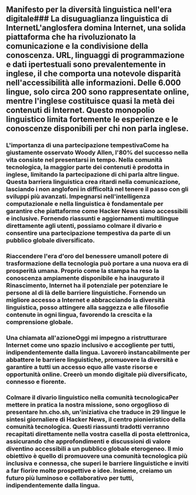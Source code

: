 
<Steps>

## Manifesto per la diversità linguistica nell'era digitale### La disuguaglianza linguistica di InternetL'anglosfera domina Internet, una solida piattaforma che ha rivoluzionato la comunicazione e la condivisione della conoscenza. URL, linguaggi di programmazione e dati ipertestuali sono prevalentemente in inglese, il che comporta una notevole disparità nell'accessibilità alle informazioni. Delle 6.000 lingue, solo circa 200 sono rappresentate online, mentre l'inglese costituisce quasi la metà dei contenuti di Internet. Questo monopolio linguistico limita fortemente le esperienze e le conoscenze disponibili per chi non parla inglese.

### L'importanza di una partecipazione tempestivaCome ha giustamente osservato Woody Allen, l'80% del successo nella vita consiste nel presentarsi in tempo. Nella comunità tecnologica, la maggior parte dei contenuti è prodotta in inglese, limitando la partecipazione di chi parla altre lingue. Questa barriera linguistica crea ritardi nella comunicazione, lasciando i non anglofoni in difficoltà nel tenere il passo con gli sviluppi più avanzati. Impegnarsi nell'intelligenza computazionale e nella linguistica è fondamentale per garantire che piattaforme come Hacker News siano accessibili e inclusive. Fornendo riassunti e aggiornamenti multilingue direttamente agli utenti, possiamo colmare il divario e consentire una partecipazione tempestiva da parte di un pubblico globale diversificato.

### Riaccendere l'era d'oro del benessere umanoIl potere di trasformazione della tecnologia può portare a una nuova era di prosperità umana. Proprio come la stampa ha reso la conoscenza ampiamente disponibile e ha inaugurato il Rinascimento, Internet ha il potenziale per potenziare le persone al di là delle barriere linguistiche. Fornendo un migliore accesso a Internet e abbracciando la diversità linguistica, posso attingere alla saggezza e alle filosofie contenute in ogni lingua, favorendo la crescita e la comprensione globale.

### Una chiamata all'azioneOggi mi impegno a ristrutturare Internet come uno spazio inclusivo e accogliente per tutti, indipendentemente dalla lingua. Lavorerò instancabilmente per abbattere le barriere linguistiche, promuovere la diversità e garantire a tutti un accesso equo alle vaste risorse e opportunità online. Creerò un mondo digitale più diversificato, connesso e fiorente.

### Colmare il divario linguistico nella comunità tecnologicaPer mettere in pratica la nostra missione, sono orgoglioso di presentare hn.cho.sh, un'iniziativa che traduce in 29 lingue le sintesi giornaliere di Hacker News, il centro pionieristico della comunità tecnologica. Questi riassunti tradotti verranno recapitati direttamente nella vostra casella di posta elettronica, assicurando che approfondimenti e discussioni di valore diventino accessibili a un pubblico globale eterogeneo. Il mio obiettivo è quello di promuovere una comunità tecnologica più inclusiva e connessa, che superi le barriere linguistiche e inviti a far fiorire molte prospettive e idee. Insieme, creiamo un futuro più luminoso e collaborativo per tutti, indipendentemente dalla lingua.

</Steps>
